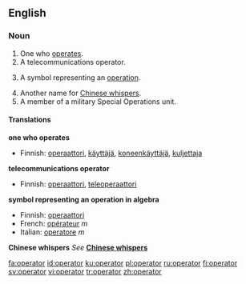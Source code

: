 ==English==
===Noun===
{{wikipedia}}
{{en-noun}}

# One who [[operate]]s.
# A telecommunications operator.
# {{algebra}} A symbol representing an [[operation]].
# Another name for [[Chinese whispers]].
# A member of a military Special Operations unit.

====Translations====
'''one who operates'''
{{top}}
*Finnish: [[operaattori]], [[käyttäjä]], [[koneenkäyttäjä]], [[kuljettaja]]
{{mid}}
{{bottom}}

'''telecommunications operator'''
{{top}}
*Finnish: [[operaattori]], [[teleoperaattori]]
{{mid}}
{{bottom}}

'''symbol representing an operation in algebra'''
{{top}}
*Finnish: [[operaattori]]
*French: [[opérateur]] ''m''
*Italian: [[operatore]] ''m''
{{mid}}
{{bottom}}

'''Chinese whispers'''
''See'' '''[[Chinese whispers]]'''

[[fa:operator]]
[[id:operator]]
[[ku:operator]]
[[pl:operator]]
[[ru:operator]]
[[fi:operator]]
[[sv:operator]]
[[vi:operator]]
[[tr:operator]]
[[zh:operator]]